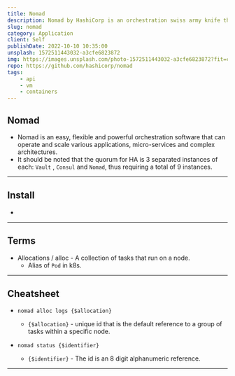 ```yaml
---
title: Nomad
description: Nomad by HashiCorp is an orchestration swiss army knife that makes container management extremely flexible and easy.
slug: nomad
category: Application
client: Self
publishDate: 2022-10-10 10:35:00
unsplash: 1572511443032-a3cfe6823872
img: https://images.unsplash.com/photo-1572511443032-a3cfe6823872?fit=crop&w=1400&h=700&q=75
repo: https://github.com/hashicorp/nomad
tags:
    - api
    - vm
    - containers
---
```



<MDXJS>

## Nomad

-   Nomad is an easy, flexible and powerful orchestration software that can operate and scale various applications, micro-services and complex architectures.
-   It should be noted that the quorum for HA is 3 separated instances of each: `Vault` , `Consul` and `Nomad`, thus requiring a total of 9 instances.


</MDXJS>

---

<MDXJS>

## Install

-


</MDXJS>

---

<MDXJS>

## Terms

-   Allocations / alloc - A collection of tasks that run on a node.
    -   Alias of `Pod` in k8s.


</MDXJS>

---

<MDXJS>

## Cheatsheet

-   `nomad alloc logs {$allocation}`

    -   `{$allocation}` - unique id that is the default reference to a group of tasks within a specific node.

-   `nomad status {$identifier}`
    -   `{$identifier}` - The id is an 8 digit alphanumeric reference.

</MDXJS>

---
